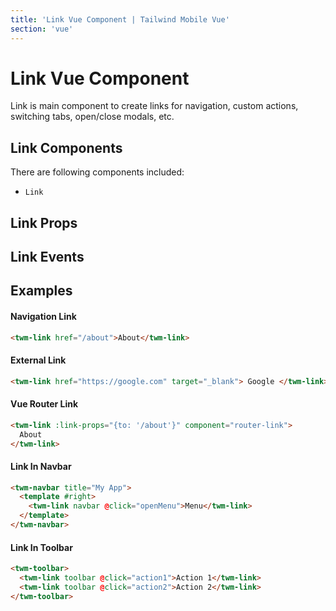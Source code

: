 ```yaml
---
title: 'Link Vue Component | Tailwind Mobile Vue'
section: 'vue'
---
```



# Link Vue Component

Link is main component to create links for navigation, custom actions, switching tabs, open/close modals, etc.

## Link Components

There are following components included:

- `Link`

## Link Props

<LinkProps />

## Link Events

<LinkEvents />

## Examples

#### Navigation Link

```html
<twm-link href="/about">About</twm-link>
```

#### External Link

```html
<twm-link href="https://google.com" target="_blank"> Google </twm-link>
```

#### Vue Router Link

<!-- prettier-ignore -->
```html
<twm-link :link-props="{to: '/about'}" component="router-link">
  About
</twm-link>
```

#### Link In Navbar

<!-- prettier-ignore -->
```html
<twm-navbar title="My App">
  <template #right>
    <twm-link navbar @click="openMenu">Menu</twm-link>
  </template>
</twm-navbar>
```

#### Link In Toolbar

<!-- prettier-ignore -->
```html
<twm-toolbar>
  <twm-link toolbar @click="action1">Action 1</twm-link>
  <twm-link toolbar @click="action2">Action 2</twm-link>
</twm-toolbar>
```
